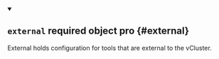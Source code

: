 
<details className="config-field" data-expandable="false" open>
<summary>

## `external` <span className="config-field-required" data-required="false">required</span> <span className="config-field-type">object</span> <span className="config-field-default"></span> <span className="config-field-enum"></span> <span data-pro="false" className="config-field-pro">pro</span> {#external}

External holds configuration for tools that are external to the vCluster.

</summary>



</details>
